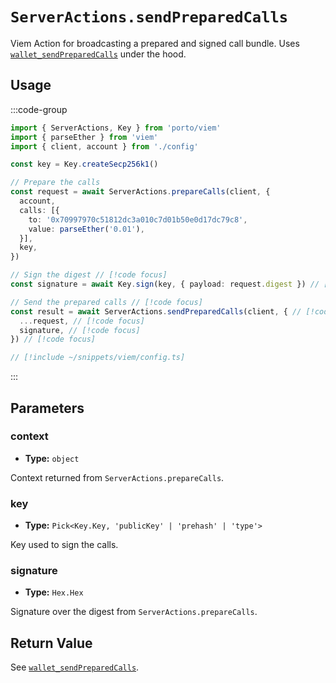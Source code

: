# `ServerActions.sendPreparedCalls`

Viem Action for broadcasting a prepared and signed call bundle. Uses [`wallet_sendPreparedCalls`](/rpc-server/wallet_sendPreparedCalls) under the hood.

## Usage

:::code-group

```ts twoslash [example.ts]
import { ServerActions, Key } from 'porto/viem'
import { parseEther } from 'viem'
import { client, account } from './config'

const key = Key.createSecp256k1()

// Prepare the calls
const request = await ServerActions.prepareCalls(client, {
  account,
  calls: [{
    to: '0x70997970c51812dc3a010c7d01b50e0d17dc79c8',
    value: parseEther('0.01'),
  }],
  key,
})

// Sign the digest // [!code focus]
const signature = await Key.sign(key, { payload: request.digest }) // [!code focus]

// Send the prepared calls // [!code focus]
const result = await ServerActions.sendPreparedCalls(client, { // [!code focus]
  ...request, // [!code focus]
  signature, // [!code focus]
}) // [!code focus]
```

```ts twoslash [config.ts] filename="config.ts"
// [!include ~/snippets/viem/config.ts]
```

:::

## Parameters

### context

- **Type:** `object`

Context returned from `ServerActions.prepareCalls`.

### key

- **Type:** `Pick<Key.Key, 'publicKey' | 'prehash' | 'type'>`

Key used to sign the calls.

### signature

- **Type:** `Hex.Hex`

Signature over the digest from `ServerActions.prepareCalls`.

## Return Value

See [`wallet_sendPreparedCalls`](/rpc-server/wallet_sendPreparedCalls#response). 